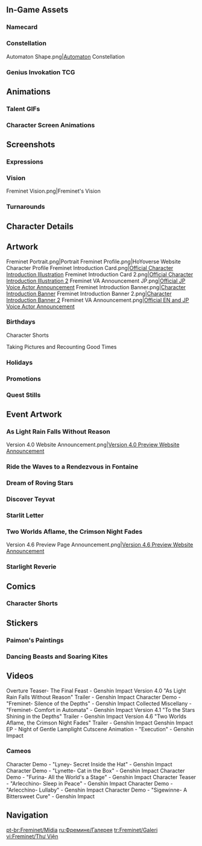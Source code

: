 {{CharacterTabs}}
{{TOC Limit}}

==In-Game Assets==
{{Assets}}

===Namecard===
{{Assets/Namecard|Progress|Freminet}}

===Constellation===
<gallery>
Automaton Shape.png|[[Automaton (Constellation)|Automaton]] Constellation
</gallery>

===Genius Invokation TCG===
{{Main|Genius Invokation TCG}}
{{Genius Invokation TCG Cards by Featured Gallery}}

==Animations==
===Talent GIFs===
{{Talent Previews by Character|Freminet}}

===Character Screen Animations===
{{Preview/CharacterAnimations}}

==Screenshots==
===Expressions===
{{Character Expression|Freminet|Default|Serious|Disappointment}}

===Vision===
<gallery>Freminet Vision.png|Freminet's Vision</gallery>

===Turnarounds===
{{Turnarounds}}

==Character Details==
{{Files by Character Gallery|Character Details|character=Freminet}}

==Artwork==
<gallery>
Freminet Portrait.png|Portrait
Freminet Profile.png|HoYoverse Website Character Profile
Freminet Introduction Card.png|[https://twitter.com/GenshinImpact/status/1675812478981218305 Official Character Introduction Illustration]
Freminet Introduction Card 2.png|[https://twitter.com/GenshinImpact/status/1697552524407083491 Official Character Introduction Illustration 2]
Freminet VA Announcement JP.png|[https://twitter.com/Genshin_7/status/1675716887102083073 Official JP Voice Actor Announcement]
Freminet Introduction Banner.png|[https://www.hoyolab.com/article/19779081 Character Introduction Banner]<!--2023-07-03-->
Freminet Introduction Banner 2.png|[https://www.hoyolab.com/article/21325071 Character Introduction Banner 2]<!--2023-09-01-->
Freminet VA Announcement.png|[https://twitter.com/GenshinImpact/status/1697489467311845836 Official EN and JP Voice Actor Announcement]
</gallery>
===Birthdays===
{{Files by Character Gallery|Freminet Birthday Artwork|character = Freminet|not1=Character Shorts|not2=Taking Pictures and Recounting Good Times Images}}

;Character Shorts
{{Files by Character Gallery|Freminet Birthday Artwork|character = Freminet|not1=Character Birthday Artwork|not2=Taking Pictures and Recounting Good Times Images}}

;Taking Pictures and Recounting Good Times
{{Main|Taking Pictures and Recounting Good Times/Freminet}}
{{Files by Character Gallery|Freminet Birthday Artwork|character = Freminet|not1=Character Shorts|not2=Character Birthday Artwork}}

===Holidays===
{{Files by Character Gallery|Holiday Artwork}}

===Promotions===
{{Files by Character Gallery|Promotional Artwork}}
<!--
===Social Media===
{{Files by Character Gallery|Social Media Celebration}}
-->
===Quest Stills===
{{Files by Character Gallery|Quest Stills}}
<!--
===Miscellaneous===
{{Files by Character Gallery|Miscellaneous Artwork}}
-->

==Event Artwork==
===As Light Rain Falls Without Reason===
{{Main|As Light Rain Falls Without Reason}}
<gallery>
Version 4.0 Website Announcement.png|[https://hoyo.link/1Ko9CBAL Version 4.0 Preview Website Announcement]
</gallery>

===Ride the Waves to a Rendezvous in Fontaine===
{{Main|Endless Adventure in Teyvat/2023-08-28}}
{{Files by Character Gallery|Ride the Waves to a Rendezvous in Fontaine}}

===Dream of Roving Stars===
{{Main|Dream of Roving Stars}}
{{Files by Character Gallery|Dream of Roving Stars Images}}

===Discover Teyvat===
{{Main|Discover Teyvat}}
{{Files by Character Gallery|Discover Teyvat Images}}

===Starlit Letter===
{{Main|Starlit Letter}}
{{Files by Character Gallery|Starlit Letter Images}}

===Two Worlds Aflame, the Crimson Night Fades===
{{Main|Version/4.6|l1=Two Worlds Aflame, the Crimson Night Fades}}
<gallery>
Version 4.6 Preview Page Announcement.png|[https://twitter.com/GenshinImpact/status/1778996541535015324 Version 4.6 Preview Website Announcement]
</gallery>

===Starlight Reverie===
{{Main|Starlight Reverie}}
{{Files by Character Gallery|Starlight Reverie Images}}

==Comics==
<!--
===Genshin Impact Preview Manga===
<gallery>

</gallery>

===4-Panel Comics===
<gallery>

</gallery>
-->
===Character Shorts===
{{Files by Character Gallery|Character Shorts|character = Freminet|not1=Freminet Birthday Artwork}}

==Stickers==
===Paimon's Paintings===
{{Paimon's Paintings Images|Freminet|nochar=1|nopplink=1}}

===Dancing Beasts and Soaring Kites===
{{Files by Character Gallery|Dancing Beasts and Soaring Kites Emojis}}
<!--
===Special Program Chibis===
{{Files by Character Gallery|Special Program Chibis}}
-->
==Videos==
<!-- Keep videos in chronological order. -->
<gallery>
Overture Teaser- The Final Feast - Genshin Impact
Version 4.0 "As Light Rain Falls Without Reason" Trailer - Genshin Impact
Character Demo - "Freminet- Silence of the Depths" - Genshin Impact
Collected Miscellany - "Freminet- Comfort in Automata" - Genshin Impact
Version 4.1 "To the Stars Shining in the Depths" Trailer - Genshin Impact
Version 4.6 "Two Worlds Aflame, the Crimson Night Fades" Trailer - Genshin Impact
Genshin Impact EP - Night of Gentle Lamplight
Cutscene Animation - "Execution" - Genshin Impact
</gallery>

===Cameos===
<gallery>
Character Demo - "Lyney- Secret Inside the Hat" - Genshin Impact
Character Demo - "Lynette- Cat in the Box" - Genshin Impact
Character Demo - "Furina- All the World's a Stage" - Genshin Impact
Character Teaser - "Arlecchino- Sleep in Peace" - Genshin Impact
Character Demo - "Arlecchino- Lullaby" - Genshin Impact
Character Demo - "Sigewinne- A Bittersweet Cure" - Genshin Impact
</gallery>
<!--
==References==
{{Reflist}}
-->

==Navigation==
{{Character Navbox|Gallery}}

[[pt-br:Freminet/Mídia]]
[[ru:Фремине/Галерея]]
[[tr:Freminet/Galeri]]
[[vi:Freminet/Thư Viện]]